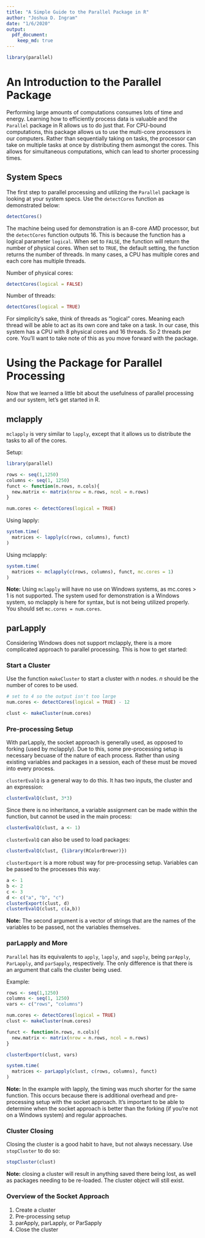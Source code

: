 ```yaml
---
title: "A Simple Guide to the Parallel Package in R"
author: "Joshua D. Ingram"
date: "1/6/2020"
output: 
  pdf_document:
    keep_md: true
---
```


```r
library(parallel)
```

# An Introduction to the Parallel Package

Performing large amounts of computations consumes lots of time and energy. Learning how to efficiently process data is valuable and the `Parallel` package in R allows us to do just that. For CPU-bound computations, this package allows us to use the multi-core processors in our computers. Rather than sequentially taking on tasks, the processor can take on multiple tasks at once by distributing them asmongst the cores. This allows for simultaneous computations, which can lead to shorter processing times. 

## System Specs

The first step to parallel processing and utilizing the `Parallel` package is looking at your system specs. Use the `detectCores` function as demonstrated below:

```r
detectCores()
```

The machine being used for demonstration is an 8-core AMD processor, but the `detectCores` function outputs 16. This is because the function has a logical parameter `logical`. When set to `FALSE`, the function will return the number of physical cores. When set to `TRUE`, the default setting, the function returns the number of threads. In many cases, a CPU has multiple cores and each core has multiple threads.

Number of physical cores:

```r
detectCores(logical = FALSE)
```


Number of threads:

```r
detectCores(logical = TRUE)
```

For simplicity's sake, think of threads as "logical" cores. Meaning each thread will be able to act as its own core and take on a task. In our case, this system has a CPU with 8 physical cores and 16 threads. So 2 threads per core. You'll want to take note of this as you move forward with the package.

# Using the Package for Parallel Processing

Now that we learned a little bit about the usefulness of parallel processing and our system, let's get started in R.

## mclapply

`mclapply` is very similar to `lapply`, except that it allows us to distribute the tasks to all of the cores.

Setup:
```r

library(parallel)

rows <- seq(1,1250)
columns <- seq(1, 1250)
funct <- function(n.rows, n.cols){
  new.matrix <- matrix(nrow = n.rows, ncol = n.rows)
}

num.cores <- detectCores(logical = TRUE)
```

Using lapply:
```r
system.time(
  matrices <- lapply(c(rows, columns), funct)
)
```

Using mclapply:
```r
system.time(
  matrices <- mclapply(c(rows, columns), funct, mc.cores = 1)
)
```

**Note:** Using `mclapply` will have no use on Windows systems, as mc.cores > 1 is not supported. The system used for demonstration is a Windows system, so mclapply is here for syntax, but is not being utilized properly. You should set `mc.cores = num.cores`.

## parLapply

Considering Windows does not support mclapply, there is a more complicated approach to parallel processing. This is how to get started:

### Start a Cluster

Use the function `makeCluster` to start a cluster with *n* nodes. *n* should be the number of cores to be used.

```r
# set to 4 so the output isn't too large
num.cores <- detectCores(logical = TRUE) - 12

clust <- makeCluster(num.cores)
```

### Pre-processing Setup

With parLapply, the socket approach is generally used, as opposed to forking (used by mclapply). Due to this, some pre-processing setup is necessary becuase of the nature of each process. Rather than using existing variables and packages in a session, each of these must be moved into every process.

`clusterEvalQ` is a general way to do this. It has two inputs, the cluster and an expression:
```r
clusterEvalQ(clust, 3*3)
```

Since there is no inheritance, a variable assignment can be made within the function, but cannot be used in the main process:
```r
clusterEvalQ(clust, a <- 1)
```

`clusterEvalQ` can also be used to load packages:
```r
clusterEvalQ(clust, {library(RColorBrewer)})
```


`clusterExport` is a more robust way for pre-processing setup. Variables can be passed to the processes this way:
```r
a <- 1
b <- 2
c <- 3
d <- c("a", "b", "c")
clusterExport(clust, d)
clusterEvalQ(clust, c(a,b))
```

**Note:** The second argument is a vector of strings that are the names of the variables to be passed, not the variables themselves.

### parLapply and More

`Parallel` has its equivalents to `apply`, `lapply`, and `sapply`, being `parApply`, `ParLapply`, and `parSapply`, respectively. The only difference is that there is an argument that calls the cluster being used.

Example:
```r
rows <- seq(1,1250)
columns <- seq(1, 1250)
vars <- c("rows", "columns")

num.cores <- detectCores(logical = TRUE)
clust <- makeCluster(num.cores)

funct <- function(n.rows, n.cols){
  new.matrix <- matrix(nrow = n.rows, ncol = n.rows)
}

clusterExport(clust, vars)

system.time(
  matrices <- parLapply(clust, c(rows, columns), funct)
)

```

**Note:** In the example with lapply, the timing was much shorter for the same function. This occurs because there is additional overhead and pre-processing setup with the socket approach. It's important to be able to determine when the socket approach is better than the forking (if you're not on a Windows system) and regular approaches.

### Cluster Closing

Closing the cluster is a good habit to have, but not always necessary. Use `stopCluster` to do so:
```r
stopCluster(clust)
```

**Note:** closing a cluster will result in anything saved there being lost, as well as packages needing to be re-loaded. The cluster object will still exist.

### Overview of the Socket Approach

1. Create a cluster
2. Pre-processing setup
3. parApply, parLapply, or ParSapply
4. Close the cluster